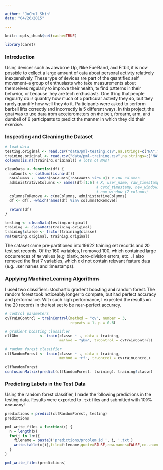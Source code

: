 ```yaml
---

author: "JuChul Shin"
date: "04/26/2015"

---
```


```r
knitr::opts_chunk$set(cache=TRUE)
```

```r
library(caret)
```

### Introduction

Using devices such as Jawbone Up, Nike FuelBand, and Fitbit, it is now possible to collect a large amount of data about personal activity relatively inexpensively.  These type of devices are part of the quantified self movement--a group of enthusiasts who take measurements about themselves regularly to improve their health, to find patterns in their behavior, or because they are tech enthusiasts.  One thing that people regularly do is quantify how much of a particular activity they do, but they rarely quantify how well they do it.  Participants were asked to perform barbell lifts correctly and incorrectly in 5 different ways.  In this project, the goal was to use data from accelerometers on the belt, forearm, arm, and dumbell of 6 participants to predict the manner in which they did their exercise.

### Inspecting and Cleaning the Dataset

```r
# load data
testing.original <- read.csv("data/pml-testing.csv",na.strings=c("NA","#DIV/0!",""))
training.original <- read.csv("data/pml-training.csv",na.strings=c("NA","#DIV/0!",""))
colSums(is.na(training.original)) # lots of NAs!

cleanData <- function(df) {
  naCounts <- colSums(is.na(df))
  naColumns <- names(naCounts[!naCounts %in% 0]) # 100 columns
  administrativeColumns <- names(df)[1:6] # X, user_name, raw_timestamp_part_1/2,
                                          # cvtd_timestamp, new_window,
                                          # num_window (7 columns)
  columnsToRemove <- c(naColumns, administrativeColumns)
  df <- df[, -which(names(df) %in% columnsToRemove)]

  return(df)
}

testing <- cleanData(testing.original)
training <- cleanData(training.original)
training$classe <- factor(training$classe)
rm(testing.original, training.original)
```

The dataset came pre-partitioned into 19622 training set records and 20 test set records. Of the 160 variables, I removed 100, which contained large occurrences of `NA` values (e.g. blank, zero-division errors, etc.).  I also removed the first 7 variables, which did not contain relevant feature data (e.g. user names and timestamps).

### Applying Machine Learning Algorithms

I used two classifiers: stochastic gradient boosting and random forest.  The random forest took noticeably longer to compute, but had perfect accuracy and performance.  With such high performance, I expected the results on the 20 records in the test set to be near-perfect accuracy.

```r
# control parameters
cvTrainControl = trainControl(method = "cv", number = 3,
                              repeats = 1, p = 0.6)

# gradient boosting classifier
clfGbm          <- train(classe ~ ., data = training,
                         method = "gbm", trControl = cvTrainControl)

# random forest classifier
clfRandomForest <- train(classe ~ ., data = training,
                         method = "rf", trControl = cvTrainControl)
```

```r
clfRandomForest
confusionMatrix(predict(clfRandomForest, training), training$classe)
```

### Predicting Labels in the Test Data

Using the random forest classifier, I made the following predictions in the testing data.  Results were exported to `.txt` files and submitted with 100% accuracy!

```r
predictions = predict(clfRandomForest, testing)
predictions
```

```r
pml_write_files = function(x) {
  n = length(x)
  for(i in 1:n){
    filename = paste0('predictions/problem_id_', i, '.txt')
    write.table(x[i],file=filename,quote=FALSE,row.names=FALSE,col.names=FALSE)
  }
}

pml_write_files(predictions)
```


